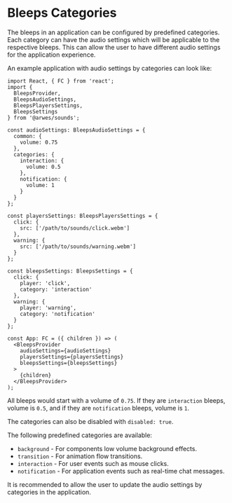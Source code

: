 
# Bleeps Categories

The bleeps in an application can be configured by predefined categories.
Each category can have the audio settings which will be applicable to the
respective bleeps. This can allow the user to have different
audio settings for the application experience.

An example application with audio settings by categories can look like:

```tsx
import React, { FC } from 'react';
import {
  BleepsProvider,
  BleepsAudioSettings,
  BleepsPlayersSettings,
  BleepsSettings
} from '@arwes/sounds';

const audioSettings: BleepsAudioSettings = {
  common: {
    volume: 0.75
  },
  categories: {
    interaction: {
      volume: 0.5
    },
    notification: {
      volume: 1
    }
  }
};

const playersSettings: BleepsPlayersSettings = {
  click: {
    src: ['/path/to/sounds/click.webm']
  },
  warning: {
    src: ['/path/to/sounds/warning.webm']
  }
};

const bleepsSettings: BleepsSettings = {
  click: {
    player: 'click',
    category: 'interaction'
  },
  warning: {
    player: 'warning',
    category: 'notification'
  }
};

const App: FC = ({ children }) => (
  <BleepsProvider
    audioSettings={audioSettings}
    playersSettings={playersSettings}
    bleepsSettings={bleepsSettings}
  >
    {children}
  </BleepsProvider>
);
```

All bleeps would start with a volume of `0.75`. If they are `interaction` bleeps,
volume is `0.5`, and if they are `notification` bleeps, volume is `1`.

The categories can also be disabled with `disabled: true`.

The following predefined categories are available:

- `background` - For components low volume background effects.
- `transition` - For animation flow transitions.
- `interaction` - For user events such as mouse clicks.
- `notification` - For application events such as real-time chat messages.

It is recommended to allow the user to update the audio settings by categories
in the application.
